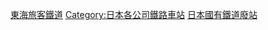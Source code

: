 {{Commonscat|Stations of JR Central}}
[[Category:東海旅客鐵道|]]
[[Category:日本各公司鐵路車站|Category:日本各公司鐵路車站]]
[[Category:日本國有鐵道廢站|]]
{{DEFAULTSORT:JR Central}}